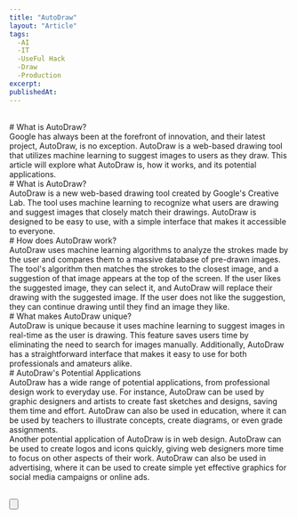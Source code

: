 ```yaml
---
title: "AutoDraw"
layout: "Article"
tags:
  -AI 
  -IT
  -UseFul Hack
  -Draw
  -Production
excerpt:
publishedAt:
---
```

<br/>
# What is AutoDraw?
<br/>
Google has always been at the forefront of innovation, and their latest project, AutoDraw, is no exception. AutoDraw is a web-based drawing tool that utilizes machine learning to suggest images to users as they draw. This article will explore what AutoDraw is, how it works, and its potential applications.
<br/>
# What is AutoDraw?
<br/>
AutoDraw is a new web-based drawing tool created by Google's Creative Lab. The tool uses machine learning to recognize what users are drawing and suggest images that closely match their drawings. AutoDraw is designed to be easy to use, with a simple interface that makes it accessible to everyone.
<br/>
# How does AutoDraw work?
<br/>
AutoDraw uses machine learning algorithms to analyze the strokes made by the user and compares them to a massive database of pre-drawn images. The tool's algorithm then matches the strokes to the closest image, and a suggestion of that image appears at the top of the screen. If the user likes the suggested image, they can select it, and AutoDraw will replace their drawing with the suggested image. If the user does not like the suggestion, they can continue drawing until they find an image they like.
<br/>
# What makes AutoDraw unique?
<br/>
AutoDraw is unique because it uses machine learning to suggest images in real-time as the user is drawing. This feature saves users time by eliminating the need to search for images manually. Additionally, AutoDraw has a straightforward interface that makes it easy to use for both professionals and amateurs alike.
<br/>
# AutoDraw's Potential Applications
<br/>
AutoDraw has a wide range of potential applications, from professional design work to everyday use. For instance, AutoDraw can be used by graphic designers and artists to create fast sketches and designs, saving them time and effort. AutoDraw can also be used in education, where it can be used by teachers to illustrate concepts, create diagrams, or even grade assignments.
<br/>
Another potential application of AutoDraw is in web design. AutoDraw can be used to create logos and icons quickly, giving web designers more time to focus on other aspects of their work. AutoDraw can also be used in advertising, where it can be used to create simple yet effective graphics for social media campaigns or online ads.
<br/>
<br />

<Button
  address="https://www.autodraw.com/"
  text="Link to Autodraw"
/>